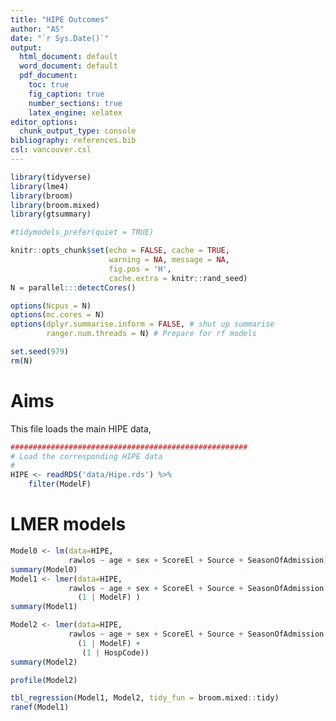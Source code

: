 ```yaml
---
title: "HIPE Outcomes"
author: "AS"
date: "`r Sys.Date()`"
output:
  html_document: default
  word_document: default
  pdf_document: 
    toc: true
    fig_caption: true
    number_sections: true
    latex_engine: xelatex
editor_options:
  chunk_output_type: console
bibliography: references.bib
csl: vancouver.csl
---
```


```r
library(tidyverse)
library(lme4)
library(broom)
library(broom.mixed)
library(gtsummary)

#tidymodels_prefer(quiet = TRUE)

knitr::opts_chunk$set(echo = FALSE, cache = TRUE,
                      warning = NA, message = NA,
                      fig.pos = 'H',
                      cache.extra = knitr::rand_seed)
N = parallel:::detectCores()

options(Ncpus = N)
options(mc.cores = N)
options(dplyr.summarise.inform = FALSE, # shut up summarise
        ranger.num.threads = N) # Prepare for rf models

set.seed(979)
rm(N)
```


# Aims

This file loads the main HIPE data, 


```r

#####################################################
# Load the corresponding HIPE data
# 
HIPE <- readRDS('data/Hipe.rds') %>%
    filter(ModelF)
```


# LMER models

```r
Model0 <- lm(data=HIPE,
             rawlos ~ age + sex + ScoreEl + Source + SeasonOfAdmission)
summary(Model0)
Model1 <- lmer(data=HIPE,
             rawlos ~ age + sex + ScoreEl + Source + SeasonOfAdmission +
               (1 | ModelF) )
summary(Model1)

Model2 <- lmer(data=HIPE,
             rawlos ~ age + sex + ScoreEl + Source + SeasonOfAdmission +
               (1 | ModelF) +
                (1 | HospCode))
summary(Model2)

profile(Model2)

tbl_regression(Model1, Model2, tidy_fun = broom.mixed::tidy)
ranef(Model1)


```
